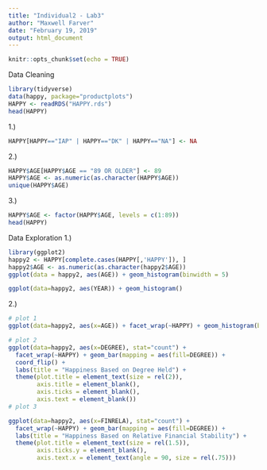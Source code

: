 ```yaml
---
title: "Individual2 - Lab3"
author: "Maxwell Farver"
date: "February 19, 2019"
output: html_document
---
```


```r
knitr::opts_chunk$set(echo = TRUE)
```

Data Cleaning
```r
library(tidyverse)
data(happy, package="productplots")
HAPPY <- readRDS("HAPPY.rds")
head(HAPPY)
```

1.)
```r
HAPPY[HAPPY=="IAP" | HAPPY=="DK" | HAPPY=="NA"] <- NA
```

2.)
```r
HAPPY$AGE[HAPPY$AGE == "89 OR OLDER"] <- 89
HAPPY$AGE <- as.numeric(as.character(HAPPY$AGE))
unique(HAPPY$AGE)
```

3.)
```r
HAPPY$AGE <- factor(HAPPY$AGE, levels = c(1:89))
head(HAPPY)
```

Data Exploration
1.)
```r
library(ggplot2)
happy2 <- HAPPY[complete.cases(HAPPY[,'HAPPY']), ]
happy2$AGE <- as.numeric(as.character(happy2$AGE))
ggplot(data = happy2, aes(AGE)) + geom_histogram(binwidth = 5)

ggplot(data=happy2, aes(YEAR)) + geom_histogram()
```

2.)
```r
# plot 1
ggplot(data=happy2, aes(x=AGE)) + facet_wrap(~HAPPY) + geom_histogram(binwidth = 1)

# plot 2
ggplot(data=happy2, aes(x=DEGREE), stat="count") + 
  facet_wrap(~HAPPY) + geom_bar(mapping = aes(fill=DEGREE)) +
  coord_flip() +
  labs(title = "Happiness Based on Degree Held") +
  theme(plot.title = element_text(size = rel(2)),
        axis.title = element_blank(), 
        axis.ticks = element_blank(),
        axis.text = element_blank())
# plot 3

ggplot(data=happy2, aes(x=FINRELA), stat="count") + 
  facet_wrap(~HAPPY) + geom_bar(mapping = aes(fill=DEGREE)) +
  labs(title = "Happiness Based on Relative Financial Stability") +
  theme(plot.title = element_text(size = rel(1.5)),
        axis.ticks.y = element_blank(),
        axis.text.x = element_text(angle = 90, size = rel(.75)))
```





